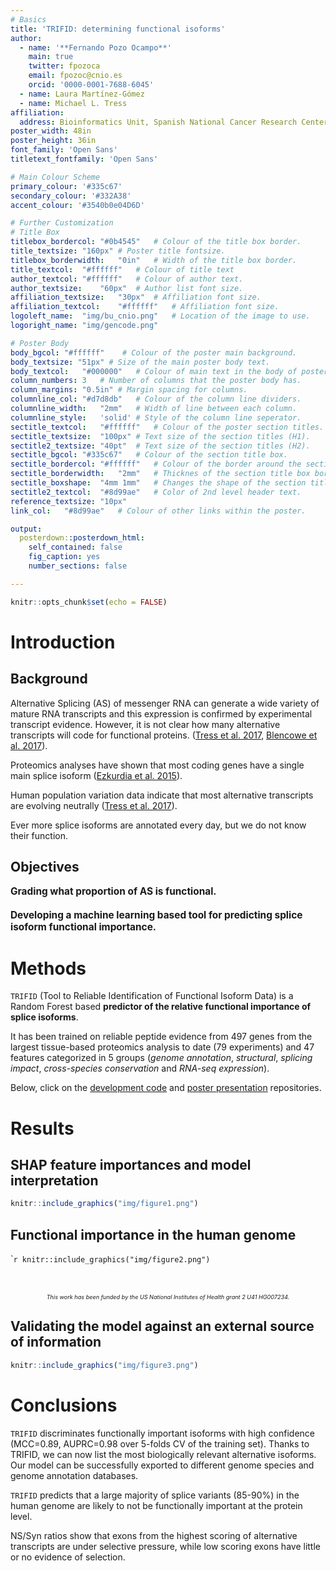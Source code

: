 ```yaml
---
# Basics
title: 'TRIFID: determining functional isoforms'
author:
  - name: '**Fernando Pozo Ocampo**'
    main: true
    twitter: fpozoca
    email: fpozoc@cnio.es
    orcid: '0000-0001-7688-6045'
  - name: Laura Martínez-Gómez
  - name: Michael L. Tress
affiliation:
  address: Bioinformatics Unit, Spanish National Cancer Research Center (CNIO)
poster_width: 48in
poster_height: 36in
font_family: 'Open Sans'
titletext_fontfamily: 'Open Sans'

# Main Colour Scheme
primary_colour: '#335c67' 
secondary_colour: '#332A38' 
accent_colour: '#3540b0e04D6D' 

# Further Customization
# Title Box
titlebox_bordercol:	"#0b4545"	# Colour of the title box border.
title_textsize: "160px" # Poster title fontsize.
titlebox_borderwidth:	"0in"	# Width of the title box border.
title_textcol:	"#ffffff"	# Colour of title text
author_textcol:	"#ffffff"	# Colour of author text.
author_textsize:	"60px"	# Author list font size.
affiliation_textsize:	"30px"	# Affiliation font size.
affiliation_textcol:	"#ffffff"	# Affiliation font size.
logoleft_name:	"img/bu_cnio.png"	# Location of the image to use.
logoright_name:	"img/gencode.png"

# Poster Body
body_bgcol: "#ffffff"	 # Colour of the poster main background.
body_textsize: "51px" # Size of the main poster body text.
body_textcol:	"#000000"	# Colour of main text in the body of poster.
column_numbers:	3	# Number of columns that the poster body has.
column_margins:	"0.5in"	# Margin spacing for columns.
columnline_col:	"#d7d8db"	# Colour of the column line dividers.
columnline_width:	"2mm"	# Width of line between each column.
columnline_style:	'solid'	# Style of the column line seperator.
sectitle_textcol:	"#ffffff"	# Colour of the poster section titles.
sectitle_textsize:	"100px"	# Text size of the section titles (H1).
sectitle2_textsize:	"40pt"	# Text size of the section titles (H2).
sectitle_bgcol:	"#335c67"	# Colour of the section title box.
sectitle_bordercol:	"#ffffff"	# Colour of the border around the section title box.
sectitle_borderwidth:	"2mm"	# Thicknes of the section title box border.
sectitle_boxshape:	"4mm 1mm"	# Changes the shape of the section title box.
sectitle2_textcol:	"#8d99ae"	# Color of 2nd level header text.
reference_textsize: "10px"
link_col:	"#8d99ae"	# Colour of other links within the poster.

output: 
  posterdown::posterdown_html:
    self_contained: false
    fig_caption: yes
    number_sections: false

---
```

<style>
p.caption {
  font-size: 0.80em;
}
</style>

```r
knitr::opts_chunk$set(echo = FALSE)
```

# Introduction
## Background

Alternative Splicing (AS) of messenger RNA can generate a wide variety of mature RNA transcripts and this expression is confirmed by experimental transcript evidence. However, it is not clear how many alternative transcripts will code for functional proteins. ([Tress et al. 2017](), [Blencowe et al. 2017]()).
 
Proteomics analyses have shown that most coding genes have a single main splice isoform ([Ezkurdia et al. 2015]()).

Human population variation data indicate that most alternative transcripts are evolving neutrally ([Tress et al. 2017]()).

Ever more splice isoforms are annotated every day, but we do not know their function.

## Objectives

<div style="text-align: left; font-size: 110%; font-weight: bold;", markdown = "1">
Grading what proportion of AS is functional.
<br><br>
Developing a machine learning based tool for predicting splice isoform functional importance.
</div>


# Methods

`TRIFID` (Tool to Reliable Identification of Functional Isoform Data) is a Random Forest based **predictor of the relative functional importance of splice isoforms**.

It has been trained on reliable peptide evidence from 497 genes from the largest tissue-based proteomics analysis to date (79 experiments) and 47 features categorized in 5 groups (*genome annotation*, *structural*, *splicing impact*, *cross-species conservation* and *RNA-seq expression*).

Below, click on the [development code](https://gitlab.com/bu_cnio/trifid) and [poster presentation](https://gitlab.com/fpozoc/ismb2020_evocompgen_826) repositories.

<div>
</div>

# Results
## SHAP feature importances and model interpretation
```r
knitr::include_graphics("img/figure1.png")
```

## Functional importance in the human genome

````r
knitr::include_graphics("img/figure2.png")
```

<div style="text-align: center; font-size: 65%; font-style: italic;", markdown = "1">
<br>
<br>
<br>
This work has been funded by the US National Institutes of Health grant 2 U41 HG007234.
<br>
</div>

## Validating the model against an external source of information

```r
knitr::include_graphics("img/figure3.png")
```

# Conclusions

`TRIFID` discriminates functionally important isoforms with high confidence (MCC=0.89, AUPRC=0.98 over 5-folds CV of the training set). Thanks to TRIFID, we can now list the most biologically relevant alternative isoforms. Our model can be successfully exported to different genome species and genome annotation databases.

`TRIFID` predicts that a large majority of splice variants (85-90%) in the human genome are likely to not be functionally important at the protein level.

NS/Syn ratios show that exons from the highest scoring of alternative transcripts are under selective pressure, while low scoring exons have little or no evidence of selection.

<!-- # Acknowledgements

. -->